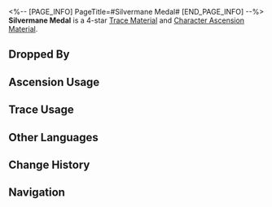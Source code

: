 <%-- [PAGE_INFO]
PageTitle=#Silvermane Medal#
[END_PAGE_INFO] --%>
{{Item Infobox
|id          = 112003
|image       = Item Silvermane Medal.png
|type        = Trace Material
|type2       = Character Ascension Material
|invCategory = Upgrade Materials
|rarity      = 4
|effect      = Medal of honor worn by soldiers of the Silvermane Guards with gallant and meritorious service. Advanced material used for enhancement.
|description = A proof of honor awarded to those that fought against Fragmentum creatures, Underworlders, and sudden disasters.<br />It is not usually pinned onto the recipient's chest, but rather placed onto his coffin.
|source1     = [[Everwinter Shadewalker and Incineration Shadewalker at Equilibrium Level 4 or higher]]
|source2     = [[Silvermane Guards and vagrants at Equilibrium Level 4 or higher]]
|source3     = [[Omni-Synthesizer]] &mdash; Material Synthesis
|source4     = [[Simulated Universe enemies]]
|source5     = [[Omni-Synthesizer]] &mdash; Material Exchange
}}
{{Description|''"Remember, young Gepard. It is not a toy: it is the destiny and blood of the Landau family."''}}
'''Silvermane Medal''' is a 4-star [[Trace Material]] and [[Character Ascension Material]].

==Dropped By==
{{Dropped By}}

==Ascension Usage==
{{Ascension Usage}}

==Trace Usage==
{{Trace Usage}}

==Other Languages==
{{Other Languages
|en   = Silvermane Medal
|zhs  = 铁卫勋章
|zht  = 鐵衛勳章
|ja   = シルバーメインの勲章
|ko   = 철위대 훈장
|es   = Medalla del guardia
|fr   = Médaille de la crinière d'argent
|ru   = Медаль Среброгривых Стражей
|th   = Silvermane Medal
|vi   = Huy Chương Thiết Vệ
|de   = Orden der Silbermähnen-Wache
|id   = Silvermane Guard Medal
|pt   = Medalha Crinalva
}}

==Change History==
{{Change History|2.0}}

==Navigation==
{{Upgrade Material Navbox}}
